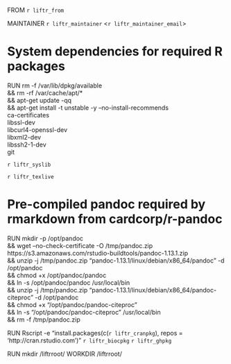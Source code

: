 FROM `r liftr_from`

MAINTAINER `r liftr_maintainer` <`r liftr_maintainer_email`>

# System dependencies for required R packages
RUN  rm -f /var/lib/dpkg/available \
  && rm -rf  /var/cache/apt/* \
  && apt-get update -qq \
  && apt-get install -t unstable -y --no-install-recommends \
    ca-certificates \
    libssl-dev \
    libcurl4-openssl-dev \
    libxml2-dev \
    libssh2-1-dev \
    git

`r liftr_syslib`

`r liftr_texlive`

# Pre-compiled pandoc required by rmarkdown from cardcorp/r-pandoc
RUN mkdir -p /opt/pandoc \
  && wget --no-check-certificate -O /tmp/pandoc.zip https://s3.amazonaws.com/rstudio-buildtools/pandoc-1.13.1.zip \
  && unzip -j /tmp/pandoc.zip "pandoc-1.13.1/linux/debian/x86_64/pandoc" -d /opt/pandoc \
  && chmod +x /opt/pandoc/pandoc \
  && ln -s /opt/pandoc/pandoc /usr/local/bin \
  && unzip -j /tmp/pandoc.zip "pandoc-1.13.1/linux/debian/x86_64/pandoc-citeproc" -d /opt/pandoc \
  && chmod +x "/opt/pandoc/pandoc-citeproc" \
  && ln -s "/opt/pandoc/pandoc-citeproc" /usr/local/bin \
  && rm -f /tmp/pandoc.zip

RUN Rscript -e "install.packages(c(`r liftr_cranpkg`), repos = 'http://cran.rstudio.com')"
`r liftr_biocpkg`
`r liftr_ghpkg`

RUN mkdir /liftrroot/
WORKDIR /liftrroot/
